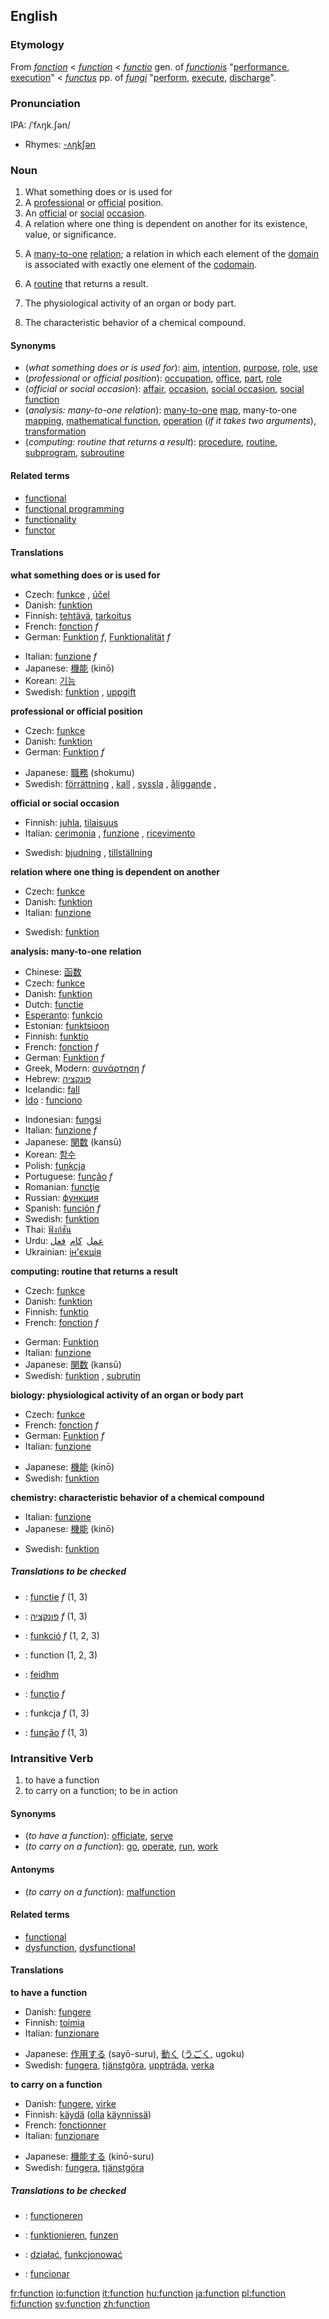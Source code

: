 {{wikipedia}}
==English==

===Etymology===
From {{MF.}} ''[[fonction]]'' < {{OF.}} ''[[function#Old French|function]]'' < {{L.}} ''[[functio]]'' gen. of ''[[functionis]]'' "[[performance]], [[execution]]" < {{L.}} ''[[functus]]'' pp. of ''[[fungi]]'' "[[perform]], [[execute]], [[discharge]]".

===Pronunciation===
IPA: /ˈfʌŋk.ʃən/
*Rhymes: [[Rhymes:English:-ʌŋkʃən|-ʌŋkʃən]]

===Noun===
{{en-noun-reg}}

# What something does or is used for
# A [[professional]] or [[official]] position.
# An [[official]] or [[social]] [[occasion]].
# A relation where one thing is dependent on another for its existence, value, or significance.
# {{analysis}} A [[many-to-one]] [[relation]]; a relation in which each element of the [[domain]] is associated with exactly one element of the [[codomain]].
# {{computing}} A [[routine]] that returns a result.
# {{biology}} The physiological activity of an organ or body part.
# {{chemistry}} The characteristic behavior of a chemical compound.

====Synonyms====
*(''what something does or is used for''): [[aim]], [[intention]], [[purpose]], [[role]], [[use]]
*(''professional or official position''): [[occupation]], [[office]], [[part]], [[role]]
*(''official or social occasion''): [[affair]], [[occasion]], [[social occasion]], [[social function]]
*(''analysis: many-to-one relation''): [[many-to-one]] [[map]], many-to-one [[mapping]], [[mathematical function]], [[operation]] (''if it takes two arguments''), [[transformation]]
*(''computing: routine that returns a result''): [[procedure]], [[routine]], [[subprogram]], [[subroutine]]

====Related terms====
* [[functional]]
* [[functional programming]]
* [[functionality]]
* [[functor]]

====Translations====
'''what something does or is used for'''
{{top}}
*Czech: [[funkce]] {{f}}, [[účel]] {{m}}
*Danish: [[funktion]] {{c}}
* Finnish: [[tehtävä]], [[tarkoitus]]
* French: [[fonction]] ''f''
* German: [[Funktion]] ''f'', [[Funktionalität]] ''f''
{{mid}}
*Italian: [[funzione]] ''f''
*Japanese: [[機能]] (kinō)
*Korean: [[기능]]
*Swedish: [[funktion]] {{c}}, [[uppgift]] {{c}}
{{bottom}}

'''professional or official position'''
{{top}}
*Czech: [[funkce]] {{f}}
*Danish: [[funktion]] {{c}}
* German: [[Funktion]] ''f''
{{mid}}
*Japanese: [[職務]] (shokumu)
*Swedish: [[förrättning]] {{c}}, [[kall]] {{n}}, [[syssla]] {{c}}, [[åliggande]] {{n}}, 
{{bottom}}

'''official or social occasion'''
{{top}}
*Finnish: [[juhla]], [[tilaisuus]]
*Italian: [[cerimonia]] {{f}}, [[funzione]] {{f}}, [[ricevimento]] {{m}}
{{mid}}
*Swedish: [[bjudning]] {{c}}, [[tillställning]] {{c}}
{{bottom}}

'''relation where one thing is dependent on another'''
{{top}}
*Czech: [[funkce]] {{f}}
*Danish: [[funktion]] {{c}}
*Italian: [[funzione]] {{f}}
{{mid}}
*Swedish: [[funktion]] {{c}}
{{bottom}}

'''analysis: many-to-one relation'''
{{top}}
* Chinese: [[函数]]
*Czech: [[funkce]] {{f}}
*Danish: [[funktion]] {{c}}
* Dutch: [[functie]]
* [[Esperanto]]: [[funkcio]]
* Estonian: [[funktsioon]]
*Finnish: [[funktio]]
* French: [[fonction]] ''f''
* German: [[Funktion]] ''f''
* Greek, Modern: [[συνάρτηση]] ''f''
* Hebrew: [[פונקציה]]
* Icelandic: [[fall#Icelandic|fall]]
* [[Ido]] : [[funciono]]
{{mid}}
* Indonesian: [[fungsi]]
* Italian: [[funzione]] ''f''
*Japanese: [[関数]] (kansū)
* Korean: [[함수]]
* Polish: [[funkcja]]
* Portuguese: [[função]] ''f''
* Romanian: [[funcţie]]
* Russian: [[функция]]
* Spanish: [[función]] ''f''
* Swedish: [[funktion]]
* Thai: [[ฟังก์ชัน]]
* Urdu: <font face="urdu naskh asiatype, times new roman">[[عمل]] &nbsp;[[کام]] &nbsp;[[فعل]]</font>
* Ukrainian: [[ін'єкція]]
{{bottom}}

'''computing: routine that returns a result'''
{{top}}
*Czech: [[funkce]] {{f}}
*Danish: [[funktion]] {{c}}
* Finnish: [[funktio]]
* French: [[fonction]] ''f''
{{mid}}
* German: [[Funktion]] {{f}}
*Italian: [[funzione]] {{f}}
*Japanese: [[関数]] (kansū)
*Swedish: [[funktion]] {{c}}, [[subrutin]] {{c}}
{{bottom}}

'''biology: physiological activity of an organ or body part'''
{{top}}
*Czech: [[funkce]] {{f}}
* French: [[fonction]] ''f''
* German: [[Funktion]] ''f''
*Italian: [[funzione]] {{f}}
{{mid}}
*Japanese: [[機能]] (kinō)
*Swedish: [[funktion]] {{c}}
{{bottom}}

'''chemistry: characteristic behavior of a chemical compound'''
{{top}}
*Italian: [[funzione]] {{f}}
*Japanese: [[機能]] (kinō)
{{mid}}
*Swedish: [[funktion]] {{c}}
{{bottom}}
 
=====Translations to be checked=====
<!--Remove this section once all of the translations below have been moved into
the tables above.-->
{{checktrans}}

*{{ttbc|Dutch}}: [[functie]] ''f'' (1, 3)
*{{ttbc|Hebrew}}: [[פונקציה]] ''f'' (1, 3)
*{{ttbc|Hungarian}}: [[funkció]] ''f'' (1, 2, 3)
*{{ttbc|Interlingua}}: function (1, 2, 3)
*{{ttbc|Irish}}: [[feidhm]]
*{{ttbc|Latin}}: [[functio]] ''f''
*{{ttbc|Polish}}: funkcja ''f'' (1, 3)
*{{ttbc|Portuguese}}: [[função]] ''f'' (1, 3)

===Intransitive Verb===
{{en-verb}}

#to have a function
#to carry on a function; to be in action

====Synonyms====
*(''to have a function''): [[officiate]], [[serve]]
*(''to carry on a function''): [[go]], [[operate]], [[run]], [[work]]

====Antonyms====
*(''to carry on a function''): [[malfunction]]

====Related terms====
* [[functional]]
* [[dysfunction]], [[dysfunctional]]

====Translations====
'''to have a function'''
{{top}}
*Danish: [[fungere]]
*Finnish: [[toimia]]
*Italian: [[funzionare]]
{{mid}}
*Japanese: [[作用する]] (sayō-suru), [[動く]] ([[うごく]], ugoku)
*Swedish: [[fungera]], [[tjänstgöra]], [[uppträda]], [[verka]]
{{bottom}}

'''to carry on a function'''
{{top}}
*Danish: [[fungere]], [[virke]]
*Finnish: [[käydä]] ([[olla]] [[käynnissä]])
*French: [[fonctionner]]
*Italian: [[funzionare]]
{{mid}}
*Japanese: [[機能する]] (kinō-suru)
*Swedish: [[fungera]], [[tjänstgöra]]
{{bottom}}

=====Translations to be checked=====
{{checktrans}}
*{{ttbc|Dutch}}: [[functioneren]]
*{{ttbc|German}}: [[funktionieren]], {{slang}} [[funzen]] 
*{{ttbc|Polish}}: [[działać]], [[funkcjonować]]
*{{ttbc|Portuguese}}: [[funcionar]]

[[fr:function]]
[[io:function]]
[[it:function]]
[[hu:function]]
[[ja:function]]
[[pl:function]]
[[fi:function]]
[[sv:function]]
[[zh:function]]